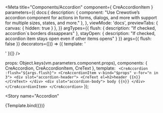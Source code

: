 

<Meta title="Components/Accordion" component={ CreAccordionItem }
  parameters={{
    docs:{
      description: {
        component: "Use Crewotive’s accordion component for actions in forms, dialogs, and more with support for multiple sizes, states, and more."
      },
    },
    viewMode: 'docs',
    previewTabs: {
      canvas: { hidden: true }
    },
  }}
  argTypes={{
    flush: {
      description: "If checked, accordion`s borders dissappears"
    },
    stayOpen: {
      description: "If checked, accordion item stays open even if other items opens"
    }
  }}
  args={{
    flush: false
  }}
  decorators={[() => ({ template: '<div class="mt-2"><story/></div>' })]}
  />

  props: Object.keys(vm.parameters.component.props),
  components: { CreAccordion, CreAccordionItem, CreText },
  template: `
    <CreAccordion :flush="${args.flush}">
      <CreAccordionItem v-bind="$props" v-for="n in 3">
        <div slot="accordion-header">
          <CreText el=h2>header {{n}}</CreText>
        </div>
        <div slot="accordion-body">
          body {{n}}
        </div>
      </CreAccordionItem>
    </CreAccordion>`
});

<div className="d-none">

<Story
    name="Accordion"
>
{Template.bind({})}
</Story>

</div>


<Title/>
<SubTitle/>
<Description/>

<div className="row">
  <div className="col">
    <Primary/>
  </div>
  <div className="col">
    <ArgsTable story="Accordion" />
  </div>
</div>

### SASS
#### Variables
```SCSS
$accordion-padding-y:                     1rem;
$accordion-padding-x:                     1.25rem;
$accordion-color:                         $body-color;
$accordion-bg:                            $body-bg;
$accordion-border-width:                  $border-width;
$accordion-border-color:                  rgba($black, .125);
$accordion-border-radius:                 $border-radius;
$accordion-inner-border-radius:           subtract($accordion-border-radius, $accordion-border-width);

$accordion-body-padding-y:                $accordion-padding-y;
$accordion-body-padding-x:                $accordion-padding-x;

$accordion-button-padding-y:              $accordion-padding-y;
$accordion-button-padding-x:              $accordion-padding-x;
$accordion-button-color:                  $accordion-color;
$accordion-button-bg:                     $accordion-bg;
$accordion-transition:                    $btn-transition, border-radius .15s ease;
$accordion-button-active-bg:              tint-color($component-active-bg, 90%);
$accordion-button-active-color:           shade-color($primary, 10%);

$accordion-button-focus-border-color:     $input-focus-border-color;
$accordion-button-focus-box-shadow:       $btn-focus-box-shadow;

$accordion-icon-width:                    1.25rem;
$accordion-icon-color:                    $accordion-color;
$accordion-icon-active-color:             $accordion-button-active-color;
$accordion-icon-transition:               transform .2s ease-in-out;
$accordion-icon-transform:                rotate(-180deg);

$accordion-button-icon:         url("data:image/svg+xml,<svg xmlns='http://www.w3.org/2000/svg' viewBox='0 0 16 16' fill='#{$accordion-icon-color}'><path fill-rule='evenodd' d='M1.646 4.646a.5.5 0 0 1 .708 0L8 10.293l5.646-5.647a.5.5 0 0 1 .708.708l-6 6a.5.5 0 0 1-.708 0l-6-6a.5.5 0 0 1 0-.708z'/></svg>");
$accordion-button-active-icon:  url("data:image/svg+xml,<svg xmlns='http://www.w3.org/2000/svg' viewBox='0 0 16 16' fill='#{$accordion-icon-active-color}'><path fill-rule='evenodd' d='M1.646 4.646a.5.5 0 0 1 .708 0L8 10.293l5.646-5.647a.5.5 0 0 1 .708.708l-6 6a.5.5 0 0 1-.708 0l-6-6a.5.5 0 0 1 0-.708z'/></svg>");
```

<Stories/>